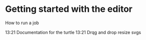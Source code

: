 # Getting started with the editor

How to run a job

13:21
Documentation for the turtle
13:21
Drqg and drop resize svgs
